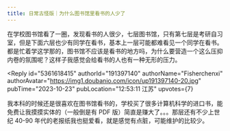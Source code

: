 ```yaml
---
title: 日常古怪版｜为什么图书馆里看书的人少了
---
```



<Forum groupName="古怪问题研究中心" groupUrl="https://www.douban.com/group/philosophasters/" archivedAt="2025-05-16T14:23:03.386Z">
  <Post
    id="296627478"
    title="日常古怪版｜为什么图书馆里看书的人少了"
    url="https://www.douban.com/group/topic/296627478/?_spm_id=MTgwMDMwODY4"
    pubTime="2023-11-05"
    highlightUserId="191397140"
  >
在学校图书馆看了一圈，发现看书的人很少，七层图书馆，只有第七层是考研自习室，但是下面六层也少有同学在看书，基本上一层可能都难看见一个同学在看书。都是忙着学这学那的，图书馆不应该是看书的地方吗，为什么要营造一个这么压抑内卷的氛围呢？这样子我感觉会给看书的人也有一种无形的压力。

<Reply
  id="5361618415"
  authorId="191397140"
  authorName="Fisherchenxi"
  authorAvatar="https://img1.doubanio.com/icon/up191397140-20.jpg"
  pubTime="2023-10-23"
  pubLocation="12:53:11 江苏"
  upvotes={7}
>
我本科的时候还是很喜欢在图书馆看书的，学校买了很多计算机科学的进口书，能免费让我摸摸实体的（一般倒是有
PDF 版）简直是赚大了。。。那层还有不少上世纪 40-90
年代的老报纸我也挺爱看，就是感觉有点脏，可能维护的比较少。
</Reply>
  </Post>
</Forum>
